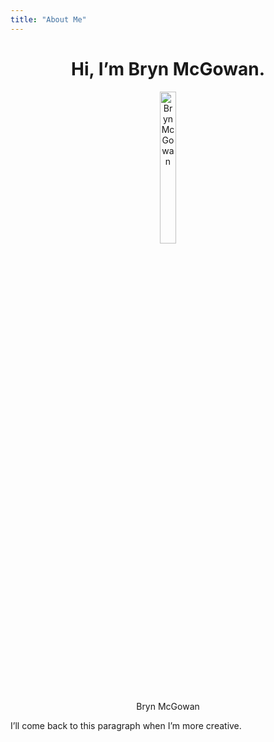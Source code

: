 ```yaml
---
title: "About Me"
---
```

  
<center>
# Hi, I'm Bryn McGowan.
![Bryn McGowan](img/bryn_prof_pic.jpeg){#id .class width=25% height=25%}
</center>
  
I'll come back to this paragraph when I'm more creative.
